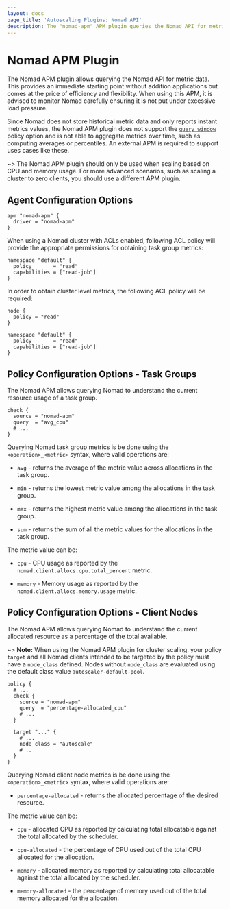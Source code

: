 ```yaml
---
layout: docs
page_title: 'Autoscaling Plugins: Nomad API'
description: The "nomad-apm" APM plugin queries the Nomad API for metrics.
---
```


# Nomad APM Plugin

The Nomad APM plugin allows querying the Nomad API for metric data. This provides
an immediate starting point without addition applications but comes at the price
of efficiency and flexibility. When using this APM, it is advised to monitor
Nomad carefully ensuring it is not put under excessive load pressure.

Since Nomad does not store historical metric data and only reports instant
metrics values, the Nomad APM plugin does not support the [`query_window`][]
policy option and is not able to aggregate metrics over time, such as computing
averages or percentiles. An external APM is required to support uses cases like
these.

~> The Nomad APM plugin should only be used when scaling based on CPU and
memory usage. For more advanced scenarios, such as scaling a cluster to
zero clients, you should use a different APM plugin.

## Agent Configuration Options

```hcl
apm "nomad-apm" {
  driver = "nomad-apm"
}
```

When using a Nomad cluster with ACLs enabled, following ACL policy will provide the appropriate
permissions for obtaining task group metrics:

```hcl
namespace "default" {
  policy       = "read"
  capabilities = ["read-job"]
}
```

In order to obtain cluster level metrics, the following ACL policy will be required:

```hcl
node {
  policy = "read"
}

namespace "default" {
  policy       = "read"
  capabilities = ["read-job"]
}
```

## Policy Configuration Options - Task Groups

The Nomad APM allows querying Nomad to understand the current resource usage of
a task group.

```hcl
check {
  source = "nomad-apm"
  query  = "avg_cpu"
  # ...
}
```

Querying Nomad task group metrics is be done using the `<operation>_<metric>`
syntax, where valid operations are:

- `avg` - returns the average of the metric value across allocations in the task
  group.

- `min` - returns the lowest metric value among the allocations in the task group.

- `max` - returns the highest metric value among the allocations in the task
  group.

- `sum` - returns the sum of all the metric values for the allocations in the
  task group.

The metric value can be:

- `cpu` - CPU usage as reported by the `nomad.client.allocs.cpu.total_percent`
  metric.

- `memory` - Memory usage as reported by the `nomad.client.allocs.memory.usage`
  metric.

## Policy Configuration Options - Client Nodes

The Nomad APM allows querying Nomad to understand the current allocated resource
as a percentage of the total available.

~> **Note:** When using the Nomad APM plugin for cluster scaling, your policy `target` and
all Nomad clients intended to be targeted by the policy must have a
`node_class` defined. Nodes without `node_class` are evaluated using the
default class value `autoscaler-default-pool`.

```hcl
policy {
  # ...
  check {
    source = "nomad-apm"
    query  = "percentage-allocated_cpu"
    # ...
  }

  target "..." {
    # ...
    node_class = "autoscale"
    # ..
  }
}
```

Querying Nomad client node metrics is be done using the `<operation>_<metric>`
syntax, where valid operations are:

- `percentage-allocated` - returns the allocated percentage of the desired
  resource.

The metric value can be:

- `cpu` - allocated CPU as reported by calculating total allocatable against the
  total allocated by the scheduler.

- `cpu-allocated` - the percentage of CPU used out of the total CPU allocated
  for the allocation.

- `memory` - allocated memory as reported by calculating total allocatable against
  the total allocated by the scheduler.

- `memory-allocated` - the percentage of memory used out of the total memory
  allocated for the allocation.

[nomad_telemetry_block]: /nomad/docs/configuration/telemetry#inlinecode-publish_allocation_metrics
[`query_window`]: /nomad/tools/autoscaling/policy#query_window
